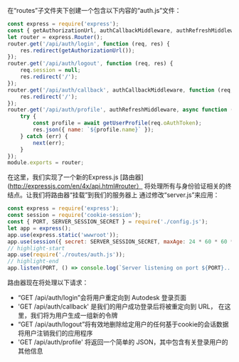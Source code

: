 在“routes”子文件夹下创建一个包含以下内容的“auth.js”文件：

```js title="routes/auth.js"
const express = require('express');
const { getAuthorizationUrl, authCallbackMiddleware, authRefreshMiddleware, getUserProfile } = require('../services/aps.js');
let router = express.Router();
router.get('/api/auth/login', function (req, res) {
    res.redirect(getAuthorizationUrl());
});
router.get('/api/auth/logout', function (req, res) {
    req.session = null;
    res.redirect('/');
});
router.get('/api/auth/callback', authCallbackMiddleware, function (req, res) {
    res.redirect('/');
});
router.get('/api/auth/profile', authRefreshMiddleware, async function (req, res, next) {
    try {
        const profile = await getUserProfile(req.oAuthToken);
        res.json({ name: `${profile.name}` });
    } catch (err) {
        next(err);
    }
});
module.exports = router;
```

在这里，我们实现了一个新的Express.js [路由器](http://expressjs.com/en/4x/api.html#router）
将处理所有与身份验证相关的终结点。让我们将路由器“挂载”到我们的服务器上
通过修改“server.js”来应用：

```js title="server.js"
const express = require('express');
const session = require('cookie-session');
const { PORT, SERVER_SESSION_SECRET } = require('./config.js');
let app = express();
app.use(express.static('wwwroot'));
app.use(session({ secret: SERVER_SESSION_SECRET, maxAge: 24 * 60 * 60 * 1000 }));
// highlight-start
app.use(require('./routes/auth.js'));
// highlight-end
app.listen(PORT, () => console.log(`Server listening on port ${PORT}...`));
```

路由器现在将处理以下请求：

- “GET /api/auth/login”会将用户重定向到 Autodesk 登录页面
- 'GET /api/auth/callback' 是我们的用户成功登录后将被重定向到 URL，
在这里，我们将为用户生成一组新的令牌
- “GET /api/auth/logout”将有效地删除给定用户的任何基于cookie的会话数据
将用户注销我们的应用程序
- 'GET /api/auth/profile' 将返回一个简单的 JSON，其中包含有关登录用户的其他信息